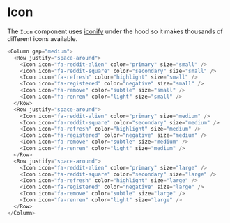 
# Icon

The `Icon` component uses [iconify](https://github.com/iconify/iconify) under the hood so it makes thousands of different icons available.

<Column gap="medium">
  <Row justify="space-around">
    <Icon icon="fa-reddit-alien" color="primary" size="small" />
    <Icon icon="fa-reddit-square" color="secondary" size="small" />
    <Icon icon="fa-refresh" color="highlight" size="small" />
    <Icon icon="fa-registered" color="negative" size="small" />
    <Icon icon="fa-remove" color="subtle" size="small" />
    <Icon icon="fa-renren" color="light" size="small" />
  </Row>
  <Row justify="space-around">
    <Icon icon="fa-reddit-alien" color="primary" size="medium" />
    <Icon icon="fa-reddit-square" color="secondary" size="medium" />
    <Icon icon="fa-refresh" color="highlight" size="medium" />
    <Icon icon="fa-registered" color="negative" size="medium" />
    <Icon icon="fa-remove" color="subtle" size="medium" />
    <Icon icon="fa-renren" color="light" size="medium" />
  </Row>
  <Row justify="space-around">
    <Icon icon="fa-reddit-alien" color="primary" size="large" />
    <Icon icon="fa-reddit-square" color="secondary" size="large" />
    <Icon icon="fa-refresh" color="highlight" size="large" />
    <Icon icon="fa-registered" color="negative" size="large" />
    <Icon icon="fa-remove" color="subtle" size="large" />
    <Icon icon="fa-renren" color="light" size="large" />
  </Row>
</Column>

```js
<Column gap="medium">
  <Row justify="space-around">
    <Icon icon="fa-reddit-alien" color="primary" size="small" />
    <Icon icon="fa-reddit-square" color="secondary" size="small" />
    <Icon icon="fa-refresh" color="highlight" size="small" />
    <Icon icon="fa-registered" color="negative" size="small" />
    <Icon icon="fa-remove" color="subtle" size="small" />
    <Icon icon="fa-renren" color="light" size="small" />
  </Row>
  <Row justify="space-around">
    <Icon icon="fa-reddit-alien" color="primary" size="medium" />
    <Icon icon="fa-reddit-square" color="secondary" size="medium" />
    <Icon icon="fa-refresh" color="highlight" size="medium" />
    <Icon icon="fa-registered" color="negative" size="medium" />
    <Icon icon="fa-remove" color="subtle" size="medium" />
    <Icon icon="fa-renren" color="light" size="medium" />
  </Row>
  <Row justify="space-around">
    <Icon icon="fa-reddit-alien" color="primary" size="large" />
    <Icon icon="fa-reddit-square" color="secondary" size="large" />
    <Icon icon="fa-refresh" color="highlight" size="large" />
    <Icon icon="fa-registered" color="negative" size="large" />
    <Icon icon="fa-remove" color="subtle" size="large" />
    <Icon icon="fa-renren" color="light" size="large" />
  </Row>
</Column>
```
